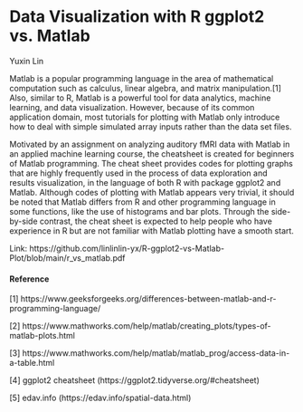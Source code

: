 # Data Visualization with R ggplot2 vs. Matlab

Yuxin Lin 

Matlab is a popular programming language in the area of mathematical computation such as calculus, linear algebra, and matrix manipulation.[1] Also, similar to R, Matlab is a powerful tool for data analytics, machine learning, and data visualization. However, because of its common application domain, most tutorials for plotting with Matlab only introduce how to deal with simple simulated array inputs rather than the data set files. 

Motivated by an assignment on analyzing auditory fMRI data with Matlab in an applied machine learning course, the cheatsheet is created for beginners of Matlab programming. The cheat sheet provides codes for plotting graphs that are highly frequently used in the process of data exploration and results visualization, in the language of both R with package ggplot2 and Matlab. Although codes of plotting with Matlab appears very trivial, it should be noted that Matlab differs from R and other programming language in some functions, like the use of histograms and bar plots. Through the side-by-side contrast, the cheat sheet is expected to help people who have experience in R but are not familiar with Matlab plotting have a smooth start. 

Link: https://github.com/linlinlin-yx/R-ggplot2-vs-Matlab-Plot/blob/main/r_vs_matlab.pdf

#### Reference

[1] https://www.geeksforgeeks.org/differences-between-matlab-and-r-programming-language/

[2] https://www.mathworks.com/help/matlab/creating_plots/types-of-matlab-plots.html

[3] https://www.mathworks.com/help/matlab/matlab_prog/access-data-in-a-table.html

[4] ggplot2 cheatsheet (https://ggplot2.tidyverse.org/#cheatsheet)

[5] edav.info (https://edav.info/spatial-data.html)
